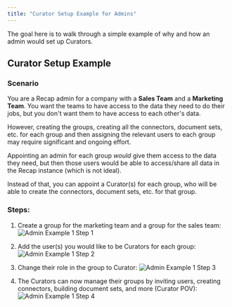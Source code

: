 ```yaml
---
title: "Curator Setup Example for Admins"
---
```


The goal here is to walk through a simple example of why and how an admin would set up Curators.

## Curator Setup Example
### Scenario

You are a Recap admin for a company with a **Sales Team** and a **Marketing Team**. You want the teams to have access to the data they need to do their jobs, but you don't want them to have access to each other's data.

However, creating the groups, creating all the connectors, document sets, etc. for each group and then assigning the relevant users to each group may require significant and ongoing effort. 

Appointing an admin for each group *would* give them access to the data they need, but then those users would be able to access/share all data in the Recap instance (which is not ideal).

Instead of that, you can appoint a Curator(s) for each group, who will be able to create the connectors, document sets, etc. for that group.

### Steps:

1. Create a group for the marketing team and a group for the sales team:
![Admin Example 1 Step 1](../../images/curator/admin_example_1_step_1.gif)

2. Add the user(s) you would like to be Curators for each group:
![Admin Example 1 Step 2](../../images/curator/admin_example_1_step_2.gif)

3. Change their role in the group to Curator:
![Admin Example 1 Step 3](../../images/curator/admin_example_1_step_3.gif)

4. The Curators can now manage their groups by inviting users, creating connectors, building document sets, and more (Curator POV):
![Admin Example 1 Step 4](../../images/curator/admin_example_1_step_4.gif)
